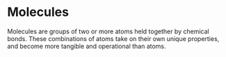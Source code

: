 
<Meta title='Molecules' />

# Molecules

Molecules are groups of two or more atoms held together by chemical bonds. These combinations of atoms take on their own unique properties, and become more tangible and operational than atoms.
